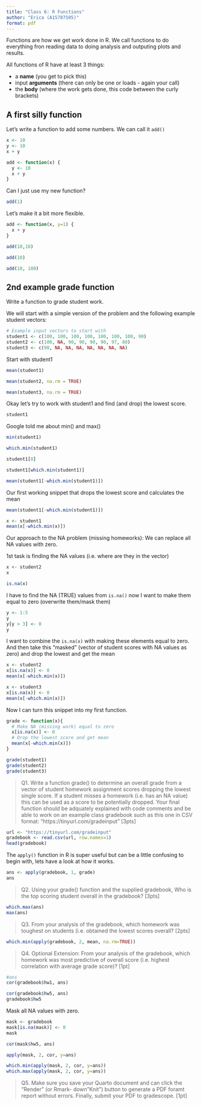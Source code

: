 ```yaml
---
title: "Class 6: R Functions"
author: "Erica (A15787505)"
format: pdf
---
```


Functions are how we get work done in R. We call functions to do everything fron reading data to doing analysis and outputing plots and results. 

All functions of R have at least 3 things:

- a **name** (you get to pick this)
- input **arguments** (there can only be one or loads - again your call)
- the **body** (where the work gets done, this code between the curly brackets)

## A first silly function

Let's write a function to add some numbers. We can call it `add()`

```r
x <- 10
y <- 10
x + y
```

```r
add <- function(x) {
  y <- 10
  x + y
}
```

Can I just use my new function? 

```r
add(1)
```

Let's make it a bit more flexible. 

```r
add <- function(x, y=1) {
  x + y
}

add(10,10)
```

```r
add(10)
```

```r
add(10, 100)
```

## 2nd example grade function

Write a function to grade student work. 

We will start with a simple version of the problem and the following example student vectors:

```r
# Example input vectors to start with
student1 <- c(100, 100, 100, 100, 100, 100, 100, 90)
student2 <- c(100, NA, 90, 90, 90, 90, 97, 80)
student3 <- c(90, NA, NA, NA, NA, NA, NA, NA)
```

Start with student1

```r
mean(student1)
```

```r
mean(student2, na.rm = TRUE)
```

```r
mean(student3, na.rm = TRUE)
```

Okay let's try to work with student1 and find (and drop) the lowest score.

```r
student1
```

Google told me about min() and max()

```r
min(student1)
```

```r
which.min(student1)
```

```r
student1[8]
```

```r
student1[which.min(student1)]
```

```r
mean(student1[-which.min(student1)])
```

Our first working snippet that drops the lowest score and calculates the mean

```r
mean(student1[-which.min(student1)])
```

```r
x <- student1
mean(x[-which.min(x)])
```

Our approach to the NA problem (missing homeworks): We can replace all NA values with zero.

1st task is finding the NA values (i.e. where are they in the vector)

```r
x <- student2
x
```

```r
is.na(x)
```

I have to find the NA (TRUE) values from `is.na()` now I want to make them equal to zero (overwrite them/mask them)

```r
y <- 1:5
y
y[y > 3] <- 0
y
```

I want to combine the `is.na(x)` with making these elements equal to zero. And then take this "masked" (vector of student scores with NA values as zero) and drop the lowest and get the mean

```r
x <- student2
x[is.na(x)] <- 0
mean(x[-which.min(x)])
```

```r
x <- student3
x[is.na(x)] <- 0
mean(x[-which.min(x)])
```

Now I can turn this snippet into my first function.

```r
grade <- function(x){
  # Make NA (missing work) equal to zero
  x[is.na(x)] <- 0
  # Drop the lowest score and get mean
  mean(x[-which.min(x)])
}
```

```r
grade(student1)
grade(student2)
grade(student3)
```
> Q1. Write a function grade() to determine an overall grade from a vector of student homework assignment scores dropping the lowest single score. If a student misses a homework (i.e. has an NA value) this can be used as a score to be potentially dropped. Your final function should be adquately explained with code comments and be able to work on an example class gradebook such as this one in CSV format: “https://tinyurl.com/gradeinput” [3pts]

```r
url <- "https://tinyurl.com/gradeinput"
gradebook <- read.csv(url, row.names=1)
head(gradebook)
```

The `apply()` function in R is super useful but can be a little confusing to begin with, lets have a look at how it works. 

```r
ans <- apply(gradebook, 1, grade)
ans
```

> Q2. Using your grade() function and the supplied gradebook, Who is the top scoring student overall in the gradebook? [3pts]

```r
which.max(ans)
max(ans)
```

> Q3. From your analysis of the gradebook, which homework was toughest on students (i.e. obtained the lowest scores overall? [2pts]

```r
which.min(apply(gradebook, 2, mean, na.rm=TRUE))
```

> Q4. Optional Extension: From your analysis of the gradebook, which homework was most predictive of overall score (i.e. highest correlation with average grade score)? [1pt]

```r
#ans
cor(gradebook$hw1, ans)
```

```r
cor(gradebook$hw5, ans)
gradebook$hw5
```

Mask all NA values with zero.

```r
mask <- gradebook
mask[is.na(mask)] <- 0
mask
```

```r
cor(mask$hw5, ans)
```

```r
apply(mask, 2, cor, y=ans)
```

```r
which.min(apply(mask, 2, cor, y=ans))
which.max(apply(mask, 2, cor, y=ans))
```

> Q5. Make sure you save your Quarto document and can click the “Render” (or Rmark- down”Knit”) button to generate a PDF foramt report without errors. Finally, submit your PDF to gradescope. [1pt]